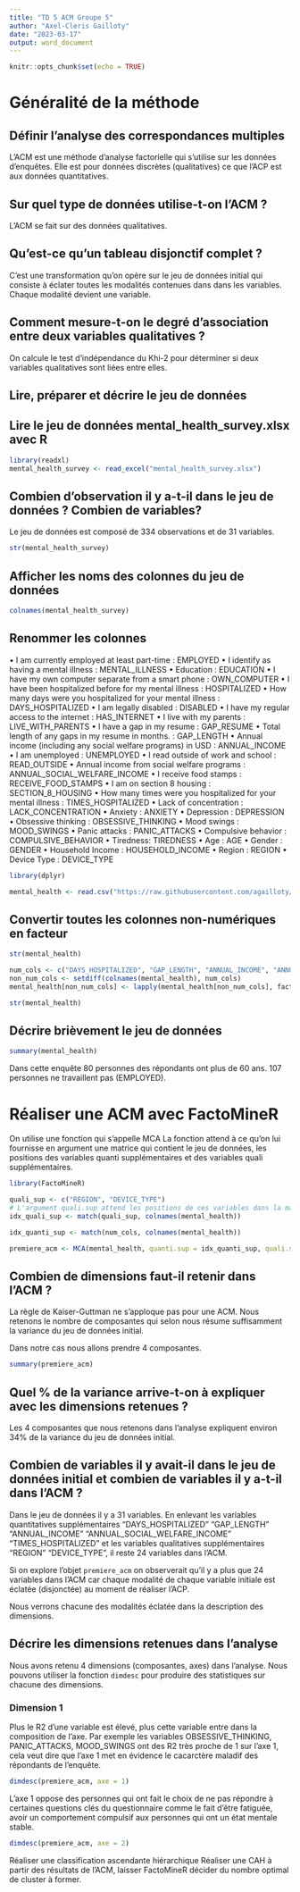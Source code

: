 ```yaml
---
title: "TD 5 ACM Groupe 5"
author: "Axel-Cleris Gailloty"
date: "2023-03-17"
output: word_document
---
```


```r
knitr::opts_chunk$set(echo = TRUE)
```

# Généralité de la méthode 

## Définir l’analyse des correspondances multiples 

L'ACM est une méthode d'analyse factorielle qui s'utilise sur les données d'enquêtes. Elle est pour données discrètes (qualitatives) ce que l'ACP est aux données quantitatives.

## Sur quel type de données utilise-t-on l’ACM ? 

L'ACM se fait sur des données qualitatives.

## Qu’est-ce qu’un tableau disjonctif complet ? 

C'est une transformation qu'on opère sur le jeu de données initial qui consiste à éclater toutes les modalités contenues dans dans les variables. Chaque modalité devient une variable. 


## Comment mesure-t-on le degré d’association entre deux variables qualitatives ? 

On calcule le test d'indépendance du Khi-2 pour déterminer si deux variables qualitatives sont liées entre elles. 

## Lire, préparer et décrire le jeu de données 




## Lire le jeu de données mental_health_survey.xlsx avec R 

```r
library(readxl)
mental_health_survey <- read_excel("mental_health_survey.xlsx")
```


## Combien d’observation il y a-t-il dans le jeu de données ? Combien de variables? 
Le jeu de données est composé de 334 observations et de 31 variables. 

```r
str(mental_health_survey)
```

## Afficher les noms des colonnes du jeu de données 

```r
colnames(mental_health_survey)
```

## Renommer les colonnes 

• I am currently employed at least part-time : EMPLOYED 
• I identify as having a mental illness : MENTAL_ILLNESS 
• Education : EDUCATION 
• I have my own computer separate from a smart phone : OWN_COMPUTER 
• I have been hospitalized before for my mental illness : HOSPITALIZED 
• How many days were you hospitalized for your mental illness : DAYS_HOSPITALIZED 
• I am legally disabled : DISABLED 
• I have my regular access to the internet : HAS_INTERNET 
• I live with my parents : LIVE_WITH_PARENTS 
• I have a gap in my resume : GAP_RESUME 
• Total length of any gaps in my resume in months. : GAP_LENGTH 
• Annual income (including any social welfare programs) in USD : ANNUAL_INCOME 
• I am unemployed : UNEMPLOYED 
• I read outside of work and school : READ_OUTSIDE 
• Annual income from social welfare programs : ANNUAL_SOCIAL_WELFARE_INCOME 
• I receive food stamps : RECEIVE_FOOD_STAMPS 
• I am on section 8 housing : SECTION_8_HOUSING 
• How many times were you hospitalized for your mental illness : TIMES_HOSPITALIZED 
• Lack of concentration : LACK_CONCENTRATION 
• Anxiety : ANXIETY 
• Depression : DEPRESSION 
• Obsessive thinking : OBSESSIVE_THINKING 
• Mood swings : MOOD_SWINGS 
• Panic attacks : PANIC_ATTACKS 
• Compulsive behavior : COMPULSIVE_BEHAVIOR 
• Tiredness: TIREDNESS 
• Age : AGE 
• Gender : GENDER 
• Household Income : HOUSEHOLD_INCOME 
• Region : REGION 
• Device Type : DEVICE_TYPE 

```r
library(dplyr)

mental_health <- read.csv("https://raw.githubusercontent.com/agailloty/Outils-Analyses-R/main/TD5/mental_health.csv")
```


## Convertir toutes les colonnes non-numériques en facteur 

```r
str(mental_health)
```
```r
num_cols <- c("DAYS_HOSPITALIZED", "GAP_LENGTH", "ANNUAL_INCOME", "ANNUAL_SOCIAL_WELFARE_INCOME", "TIMES_HOSPITALIZED")
non_num_cols <- setdiff(colnames(mental_health), num_cols)
mental_health[non_num_cols] <- lapply(mental_health[non_num_cols], factor)
```

```r
str(mental_health)
```


## Décrire brièvement le jeu de données 

```r
summary(mental_health)
```

Dans cette enquête 80 personnes des répondants ont plus de 60 ans. 107 personnes ne travaillent pas (EMPLOYED).


# Réaliser une ACM avec FactoMineR 

On utilise une fonction qui s'appelle MCA
La fonction attend à ce qu'on lui fournisse en argument une matrice qui contient le jeu de données, les positions des variables quanti supplémentaires et des variables quali supplémentaires. 


```r
library(FactoMineR)
```

```r
quali_sup <- c("REGION", "DEVICE_TYPE")
# L'argument quali.sup attend les positions de ces variables dans la matrice des données
idx_quali_sup <- match(quali_sup, colnames(mental_health))

idx_quanti_sup <- match(num_cols, colnames(mental_health))

premiere_acm <- MCA(mental_health, quanti.sup = idx_quanti_sup, quali.sup = idx_quali_sup, graph = FALSE)

```


## Combien de dimensions faut-il retenir dans l’ACM ? 

La règle de Kaiser-Guttman ne s'apploque pas pour une ACM. Nous retenons le nombre de composantes qui selon nous résume suffisamment la variance du jeu de données initial. 

Dans notre cas nous allons prendre 4 composantes.

```r
summary(premiere_acm)
```

## Quel % de la variance arrive-t-on à expliquer avec les dimensions retenues ? 

Les 4 composantes que nous retenons dans l'analyse expliquent environ 34% de la variance du jeu de données initial. 

## Combien de variables il y avait-il dans le jeu de données initial et combien de variables il y a-t-il dans l’ACM ? 

Dans le jeu de données il y a 31 variables. En enlevant les variables quantitatives supplémentaires "DAYS_HOSPITALIZED" "GAP_LENGTH" "ANNUAL_INCOME" "ANNUAL_SOCIAL_WELFARE_INCOME" "TIMES_HOSPITALIZED" et les variables qualitatives supplémentaires "REGION" "DEVICE_TYPE", il reste 24 variables dans l'ACM.

Si on explore l'objet `premiere_acm` on observerait qu'il y a plus que 24 variables dans l'ACM car chaque modalité de chaque variable initiale est éclatée (disjonctée) au moment de réaliser l'ACP. 

Nous verrons chacune des modalités éclatée dans la description des dimensions.


## Décrire les dimensions retenues dans l’analyse 

Nous avons retenu 4 dimensions (composantes, axes) dans l'analyse. Nous pouvons utiliser la fonction `dimdesc` pour produire des statistiques sur chacune des dimensions. 

### Dimension 1

Plus le R2 d'une variable est élevé, plus cette variable entre dans la composition de l'axe. Par exemple les variables OBSESSIVE_THINKING, PANIC_ATTACKS, MOOD_SWINGS ont des R2 très proche de 1 sur l'axe 1, cela veut dire que l'axe 1 met en évidence le cacarctère maladif des répondants de l'enquête.


```r
dimdesc(premiere_acm, axe = 1)
```

L'axe 1 oppose des personnes qui ont fait le choix de ne pas répondre à certaines questions clés du questionnaire comme le fait d'être fatiguée, avoir un comportement compulsif aux personnes qui ont un état mentale stable. 

```r
dimdesc(premiere_acm, axe = 2)
```


Réaliser une classification ascendante hiérarchique 
Réaliser une CAH à partir des résultats de l’ACM, laisser FactoMineR décider du nombre optimal de
cluster à former.